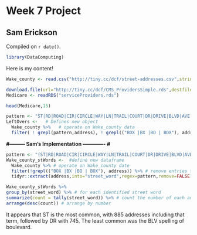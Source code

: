 # Week 7 Project

## Sam Erickson

<!-- leave this material as is -->
Compiled on `r date()`.

```r
library(DataComputing)
```
<!-- put your content after this line -->

Here is my content!

```r
Wake_county <- read.csv("http://tiny.cc/dcf/street-addresses.csv",stringsAsFactors = FALSE)
```

```r
download.file(url="http://tiny.cc/dcf/CMS_ProvidersSimple.rds",destfile="serviceProviders.rds")
Medicare <- readRDS("serviceProviders.rds")
```


```r
head(Medicare,15)
```

```r
pattern <- "ST|RD|ROAD|CIR|CIRCLE|WAY|LN|TRAIL|COURT|DR|DRIVE|BLVD|AVE|AVENUE|PKWY|HALL|PLACE|PL|PARKWA|LOOP|PATH|TERRACE|BLV|FARM|LANE|CT|NCSU|TRL" # Defines a string, ST or RD or ROAD
LeftOvers <-   # Defines new object
  Wake_county %>%   # operate on Wake_county data
  filter( ! grepl(pattern,address), ! grepl(("BOX |BX |BO | BOX"), address))  # Keep only terms for which ST, RD, or ROAD do not appear in the address, nor do they include ' Box '. 
```





**#--------- Sam's Implementation ------------- #**

```r
pattern <- "(ST|RD|ROAD|CIR|CIRCLE|WAY|LN|TRAIL|COURT|DR|DRIVE|BLVD|AVE|AVENUE|PKWY|HALL|PLACE|PL|PARKWA|LOOP|PATH|TERRACE|BLV|FARM|LANE|CT|NCSU|TRL)" # This regex matches with any entry that has any of the included phrases. The parenthensis is necessary for the extract function.
Wake_county_stWords <-  #define new dataframe
  Wake_county %>% # operate on Wake_county date
  filter(!grepl(("BOX |BX |BO | BOX"), address)) %>% # remove entries that are post office boxes
  tidyr::extract(address,into="street_word",regex=pattern,remove=FALSE) # create new variable called street_word which contains the recognized and extracted string
```

```r
Wake_county_stWords %>%
group_by(street_word) %>% # for each identified street word
summarize(count = tally(street_word)) %>% # count the number of each and display in new table
arrange(desc(count)) # arrange by number
```

It appears that ST is the most common, with 885 addresses including that term, followed by DR with 745. The least common was the BLV spelling of boulevard.

